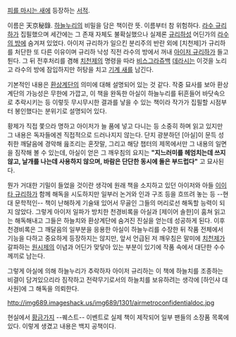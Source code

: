 [[피를 마시는 새]]에 등장하는 [[서적]].

이름은 天京秘錄. [[하늘누리]]의 비밀을 담은 책이란 뜻. 이름부터 참 위험하다.
[[라수 규리하]]가 집필했으며 세간에는 그 존재 자체도 불확실했으나 실제론 [[규리하]]성 어딘가의 [[라수의 방]]에 숨겨져 있었다. 아이저 규리하가 일으킨 분리주의 반란 외에 [치천제]가 규리하를 처단한 또 다른 이유이며 규리하 낙성 직전 라수의 방에서 꺼내 [[아이저 규리하]]가 들고 튄다. 그 뒤 전후처리를 겸해 [[치천제]]의 명령을 따라 [[비스그라쥬]]백 [[데라시]]는 이것을 노리고 라수의 방에 잠입하지만 허탕을 치고 [[기계 새]]를 남긴다.

기본적인 내용은 [[환상계단]]의 의미에 대해 설명되어 있는 것 같다. 작중 묘사를 보아 환상계단의 가능성은 무한에 가깝고, 이 책을 완독한 아실이 하늘누리를 뒤흔들어 바닷속으로 추락시키는 등 이렇듯 무시무시한 결과를 낳을 수 있는 책이라 작가가 집필할 시점부터 봉인했다는 분위기로 설명되어 있다. 

황제가 직접 쫓으라 명하고 아이저가 늘 품에 넣고 다니는 등 소중히 하며 읽고 있지만 그 내용은 독자들에겐 직접적으로 드러나지지 않는다. 단지 광분하던 [아실]이 문득 성취한 깨달음에 경악해 읊조리는 혼잣말, 그리고 해당 챕터의 제목에서만 그 내용의 일면을 짐작해 볼 수 있는데, 아실이 얻은 그 깨우침의 요지는 '''"지느러미를 헤엄치는데 쓰지 않고, 날개를 나는데 사용하지 않으며, 바람은 단단한 동시에 돌은 부드럽다"''' 고 묘사된다.  

뭔가 거대한 기밀이 들었을 것이란 생각에 원래 책을 소지하고 있던 아이저와 아들 [[이이타 규리하]]가 함께 해독을 시도하지만 일부러 논거와 인과 구조 등을 흐뜨려 놓는 등 --현대 문학적인-- 책이 난해하게 기술돼 있어서 무골인 그들의 머리로선 해독할 능력이 되지 않았다. 그렇게 아이저 일파가 방치한 천경비록을 아실과 [제이어 솔한]이 훔쳐 읽고는 해독해내고 그들은 하늘치와 환상계단에 숨겨진 진실을 얻는데 성공하게 된다. 이후 천경비록은 그 깨달음의 일부분을 응용한 아실이 하늘누리를 수장한 뒤 작품 전체에서 기능을 다하고 중요하게 등장하지는 않지만, 앞서 언급된 저 깨우침은 말미에 [[치천제]]가 갈파하는 [[원시제]]의 이념과 어딘가 맞닿아 있는 부분이 있기에 작품 속에서 대단한 수수께끼로 남는다. 

그렇게 아실에 의해 하늘누리가 추락하자 아이저 규리하는 이 책에 하늘치를 조종하는 비결이 담겨있으리라 짐작하고 전략무기로서의 하늘치를 보유하려는 생각에 [하인샤 대사원]에 그 해독을 의뢰한다.

http://img689.imageshack.us/img689/1301/airmetroconfidentialdoc.jpg

현실에서 [[황금가지]] --퀘스트-- 이벤트로 실제 책이 제작되어 일부 팬들의 소장품 목록에 있다. 이렇게 생겼고 내용은 백지 공책이다.
